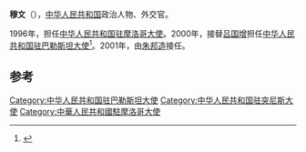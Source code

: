 '''穆文'''（{{bd|1942年|||}}），[[中华人民共和国|中华人民共和国]]政治人物、外交官。

1996年，担任[[中国驻摩洛哥大使列表|中华人民共和国驻摩洛哥大使]]。2000年，接替[[吕国增|吕国增]]担任[[中国驻巴勒斯坦大使列表|中华人民共和国驻巴勒斯坦大使]]<ref>{{cite web|author=中华人民共和国外交部|title=中国驻巴勒斯坦历任大使|url=http://www.mfa.gov.cn/chn/pds/ziliao/wjrw/2167/2169/t9174.htm|publisher=中华人民共和国外交部|accessdate=2012-03-03}}</ref>。2001年，由[[朱邦造|朱邦造]]接任。

== 参考 ==
{{reflist}}
{{start box}}
{{s-dip}}
{{succession box|[[吕国增|吕国增]]|[[朱邦造|朱邦造]]|[[中国驻突尼斯大使列表|中华人民共和国驻突尼斯大使]]<br /><small>兼[[中国驻巴勒斯坦大使列表|驻巴勒斯坦大使]]|2000年8月－2001年12月}}
{{succession box|[[安国政|安国政]]|[[熊展旗|熊展旗]]|[[中国驻摩洛哥大使列表|中华人民共和国驻摩洛哥大使]]|1996年12月－2000年4月}}
{{end box}}
{{中国政治人物小作品}}

[[Category:中华人民共和国驻巴勒斯坦大使|Category:中华人民共和国驻巴勒斯坦大使]]
[[Category:中华人民共和国驻突尼斯大使|Category:中华人民共和国驻突尼斯大使]]
[[Category:中華人民共和國駐摩洛哥大使|Category:中華人民共和國駐摩洛哥大使]]